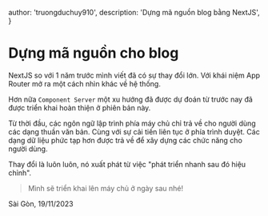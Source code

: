 
  author: 'truongduchuy910',
  description: 'Dựng mã nguồn blog bằng NextJS',
}

# Dựng mã nguồn cho blog

NextJS so với 1 năm trước mình viết đã có sự thay đổi lớn. Với khái niệm App Router mở ra một cách nhìn khác về hệ thống.

Hơn nữa `Component Server` một xu hướng đã được dự đoán từ trước nay đã được triển khai hoàn thiện ở phiên bản này.

Từ thời đầu, các ngôn ngữ lập trình phía máy chủ chỉ trả về cho người dùng các dạng thuần văn bản. Cùng với sự cải tiến liên tục ở phía trình duyệt. Các dạng dữ liệu phức tạp hơn được trả về để xây dựng các chức năng cho người dùng.

Thay đổi là luôn luôn, nó xuất phát từ việc "phát triển nhanh sau đó hiệu chỉnh".

> Mình sẽ triển khai lên máy chủ ở ngày sau nhé!

<By>Sài Gòn, 19/11/2023</By>
